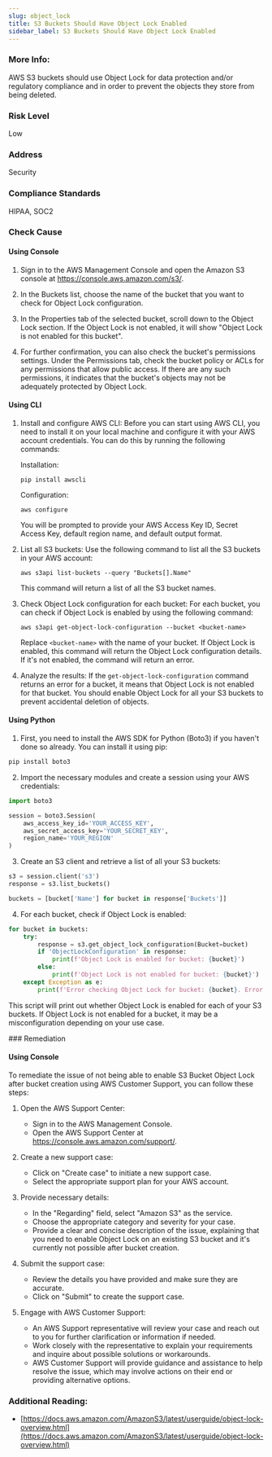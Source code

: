 ```yaml
---
slug: object_lock
title: S3 Buckets Should Have Object Lock Enabled
sidebar_label: S3 Buckets Should Have Object Lock Enabled
---
```


### More Info:

AWS S3 buckets should use Object Lock for data protection and/or regulatory compliance and in order to prevent the objects they store from being deleted.

### Risk Level

Low

### Address

Security

### Compliance Standards

HIPAA, SOC2



<Tabs><Tab title='Cause'>
### Check Cause

#### Using Console

1. Sign in to the AWS Management Console and open the Amazon S3 console at https://console.aws.amazon.com/s3/.

2. In the Buckets list, choose the name of the bucket that you want to check for Object Lock configuration.

3. In the Properties tab of the selected bucket, scroll down to the Object Lock section. If the Object Lock is not enabled, it will show "Object Lock is not enabled for this bucket".

4. For further confirmation, you can also check the bucket's permissions settings. Under the Permissions tab, check the bucket policy or ACLs for any permissions that allow public access. If there are any such permissions, it indicates that the bucket's objects may not be adequately protected by Object Lock.

#### Using CLI

1. Install and configure AWS CLI: Before you can start using AWS CLI, you need to install it on your local machine and configure it with your AWS account credentials. You can do this by running the following commands:

   Installation:
   ```
   pip install awscli
   ```
   Configuration:
   ```
   aws configure
   ```
   You will be prompted to provide your AWS Access Key ID, Secret Access Key, default region name, and default output format.

2. List all S3 buckets: Use the following command to list all the S3 buckets in your AWS account:

   ```
   aws s3api list-buckets --query "Buckets[].Name"
   ```
   This command will return a list of all the S3 bucket names.

3. Check Object Lock configuration for each bucket: For each bucket, you can check if Object Lock is enabled by using the following command:

   ```
   aws s3api get-object-lock-configuration --bucket <bucket-name>
   ```
   Replace `<bucket-name>` with the name of your bucket. If Object Lock is enabled, this command will return the Object Lock configuration details. If it's not enabled, the command will return an error.

4. Analyze the results: If the `get-object-lock-configuration` command returns an error for a bucket, it means that Object Lock is not enabled for that bucket. You should enable Object Lock for all your S3 buckets to prevent accidental deletion of objects.

#### Using Python

1. First, you need to install the AWS SDK for Python (Boto3) if you haven't done so already. You can install it using pip:

```python
pip install boto3
```

2. Import the necessary modules and create a session using your AWS credentials:

```python
import boto3

session = boto3.Session(
    aws_access_key_id='YOUR_ACCESS_KEY',
    aws_secret_access_key='YOUR_SECRET_KEY',
    region_name='YOUR_REGION'
)
```

3. Create an S3 client and retrieve a list of all your S3 buckets:

```python
s3 = session.client('s3')
response = s3.list_buckets()

buckets = [bucket['Name'] for bucket in response['Buckets']]
```

4. For each bucket, check if Object Lock is enabled:

```python
for bucket in buckets:
    try:
        response = s3.get_object_lock_configuration(Bucket=bucket)
        if 'ObjectLockConfiguration' in response:
            print(f'Object Lock is enabled for bucket: {bucket}')
        else:
            print(f'Object Lock is not enabled for bucket: {bucket}')
    except Exception as e:
        print(f'Error checking Object Lock for bucket: {bucket}. Error: {str(e)}')
```

This script will print out whether Object Lock is enabled for each of your S3 buckets. If Object Lock is not enabled for a bucket, it may be a misconfiguration depending on your use case.

</Tab>


<Tab title='Remediation'>
### Remediation

#### Using Console

To remediate the issue of not being able to enable S3 Bucket Object Lock after bucket creation using AWS Customer Support, you can follow these steps:

1. Open the AWS Support Center:
   - Sign in to the AWS Management Console.
   - Open the AWS Support Center at https://console.aws.amazon.com/support/.

2. Create a new support case:
   - Click on "Create case" to initiate a new support case.
   - Select the appropriate support plan for your AWS account.

3. Provide necessary details:
   - In the "Regarding" field, select "Amazon S3" as the service.
   - Choose the appropriate category and severity for your case.
   - Provide a clear and concise description of the issue, explaining that you need to enable Object Lock on an existing S3 bucket and it's currently not possible after bucket creation.

4. Submit the support case:
   - Review the details you have provided and make sure they are accurate.
   - Click on "Submit" to create the support case.

5. Engage with AWS Customer Support:
   - An AWS Support representative will review your case and reach out to you for further clarification or information if needed.
   - Work closely with the representative to explain your requirements and inquire about possible solutions or workarounds.
   - AWS Customer Support will provide guidance and assistance to help resolve the issue, which may involve actions on their end or providing alternative options.

### Additional Reading:

- [https://docs.aws.amazon.com/AmazonS3/latest/userguide/object-lock-overview.html](https://docs.aws.amazon.com/AmazonS3/latest/userguide/object-lock-overview.html) 


</Tab>
</Tabs>